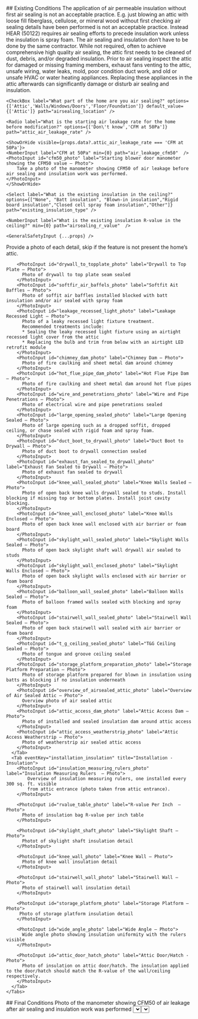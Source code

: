 <Tabs>


  <Tab eventKey="pre-installation" title="Pre-Installation">
    ## Existing Conditions
    <Collapsible header="Existing Conditions">
    The application of air permeable insulation without first air sealing is not an acceptable practice. 
    E.g. just blowing an attic with loose fill fiberglass, cellulose, or mineral wood without first checking 
    air sealing details have been performed is not an acceptable practice. Instead HEAR (50122) requires air 
    sealing efforts to precede insulation work unless the insulation is spray foam. The air sealing and 
    insulation don’t have to be done by the same contractor. While not required, often to achieve comprehensive 
    high quality air sealing, the attic first needs to be cleaned of dust, debris, and/or degraded insulation. 
    Prior to air sealing inspect the attic for damaged or missing framing members, exhaust fans venting to the attic, 
    unsafe wiring, water leaks, mold, poor condition duct work, and old or unsafe HVAC or water heating appliances. 
    Replacing these appliances in the attic afterwards can significantly damage or disturb air sealing and insulation.
    </Collapsible>

    <CheckBox label="What part of the home are you air sealing?" options={['Attic','Walls/Windows/Doors','Floor/Foundation']} default_value={['Attic']} path="airsealing_location" />

    <Radio label="What is the starting air leakage rate for the home before modification?" options={['Don\'t know','CFM at 50Pa']} path="attic_air_leakage_rate" />
    
    <ShowOrHide visible={props.data?.attic_air_leakage_rate === 'CFM at 50Pa'}> 
    <NumberInput label="CFM at 50Pa" min={0} path="air_leakage_cfm50"  />
    <PhotoInput id="cfm50_photo" label="Starting blower door manometer showing the CFM50 value – Photo">
        Take a photo of the manometer showing CFM50 of air leakage before air sealing and insulation work was performed.
    </PhotoInput>
    </ShowOrHide>

    <Select label="What is the existing insulation in the ceiling?" options={["None", "Batt insulation", "Blown-in insulation","Rigid board insulation","Closed cell spray foam insulation","Other"]} path="existing_insulation_type" />

    <NumberInput label="What is the existing insulation R-value in the ceiling?" min={0} path="airsealing_r_value"  />
    
    <GeneralSafetyInput {...props} />

  </Tab>
  
  <Tab eventKey="installation" title="Installation">
  Provide a photo of each detail, skip if the feature is not present the home’s attic.
    <Tabs>
      <Tab eventKey="installation_air_Sealing" title="Installation - Air Sealing">
    
        <PhotoInput id="drywall_to_topplate_photo" label="Drywall to Top Plate – Photo">
          Photo of drywall to top plate seam sealed
        </PhotoInput>
        <PhotoInput id="softfir_air_baffels_photo" label="Softfit Ait Baffles – Photo">
          Photo of soffit air baffles installed blocked with batt insulation and/or air sealed with spray foam
        </PhotoInput>
        <PhotoInput id="leakage_recessed_light_photo" label="Leakage Recessed Light – Photo">
          Photo of a leaky recessed light fixture treatment. 
          Recommended treatments include: 
          * Sealing the leaky recessed light fixture using an airtight recessed light cover from the attic
          * Replacing the bulb and trim from below with an airtight LED retrofit module
        </PhotoInput>
        <PhotoInput id="chimney_dam_photo" label="Chimney Dam – Photo">
          Photo of fire caulking and sheet metal dam around chimney
        </PhotoInput>
        <PhotoInput id="hot_flue_pipe_dam_photo" label="Hot Flue Pipe Dam – Photo">
          Photo of fire caulking and sheet metal dam around hot flue pipes
        </PhotoInput>
        <PhotoInput id="wire_and_penetrations_photo" label="Wire and Pipe Penetrations – Photo">
          Photo of electrical wire and pipe penetrations sealed
        </PhotoInput>
        <PhotoInput id="large_opening_sealed_photo" label="Large Opening Sealed – Photo">
          Photo of large opening such as a dropped soffit, dropped ceiling, or chase sealed with rigid foam and spray foam.
        </PhotoInput>
        <PhotoInput id="duct_boot_to_drywall_photo" label="Duct Boot to Drywall – Photo">
          Photo of duct boot to drywall connection sealed
        </PhotoInput>
        <PhotoInput id="exhaust_fan_sealed_to_drywall_photo" label="Exhaust Fan Sealed to Drywall – Photo">
          Photo of exhaust fan sealed to drywall
        </PhotoInput>
        <PhotoInput id="knee_wall_sealed_photo" label="Knee Walls Sealed – Photo">
          Photo of open back knee walls drywall sealed to studs. Install blocking if missing top or bottom plates. Install joist cavity blocking.
        </PhotoInput>
        <PhotoInput id="knee_wall_enclosed_photo" label="Knee Walls Enclosed – Photo">
          Photo of open back knee wall enclosed with air barrier or foam board
        </PhotoInput>
        <PhotoInput id="skylight_wall_sealed_photo" label="Skylight Walls Sealed – Photo">
          Photo of open back skylight shaft wall drywall air sealed to studs
        </PhotoInput>
        <PhotoInput id="skylight_wall_enclosed_photo" label="Skylight Walls Enclosed – Photo">
          Photo of open back skylight walls enclosed with air barrier or foam board
        </PhotoInput>
        <PhotoInput id="balloon_wall_sealed_photo" label="Balloon Walls Sealed – Photo">
          Photo of balloon framed walls sealed with blocking and spray foam
        </PhotoInput>
        <PhotoInput id="stairwell_wall_sealed_photo" label="Stairwell Wall Sealed – Photo">
          Photo of open back stairwell wall sealed with air barrier or foam board
        </PhotoInput>
        <PhotoInput id="t_g_ceiling_sealed_photo" label="T&G Ceiling Sealed – Photo">
          Photo of tongue and groove ceiling sealed
        </PhotoInput>
        <PhotoInput id="storage_platform_preparation_photo" label="Storage Platform Preparation – Photo">
          Photo of storage platform prepared for blown in insulation using batts as blocking if no insulation underneath
        </PhotoInput>
        <PhotoInput id="overview_of_airsealed_attic_photo" label="Overview of Air Sealed Attic – Photo">
          Overview photo of air sealed attic
        </PhotoInput>
        <PhotoInput id="attic_access_dam_photo" label="Attic Access Dam – Photo">
          Photo of installed and sealed insulation dam around attic access
        </PhotoInput>
        <PhotoInput id="attic_access_weatherstrip_photo" label="Attic Access Weatherstrip – Photo">
          Photo of weatherstrip air sealed attic access
        </PhotoInput>
      </Tab>
      <Tab eventKey="installation_insulation" title="Installation - Insulation">
        <PhotoInput id="insulation_measuring_rulers_photo" label="Insulation Measuring Rulers  – Photo">
            Overview of insulation measuring rulers, one installed every 300 sq. ft. visible 
            from attic entrance (photo taken from attic entrance).     
        </PhotoInput>

        <PhotoInput id="rvalue_table_photo" label="R-value Per Inch  – Photo">
          Photo of insulation bag R-value per inch table        
        </PhotoInput>

        <PhotoInput id="skylight_shaft_photo" label="Skylight Shaft – Photo">
          Photot of skylight shaft insulation detail
        </PhotoInput>

        <PhotoInput id="knee_wall_photo" label="Knee Wall – Photo">
          Photo of knee wall insulation detail    
        </PhotoInput>

        <PhotoInput id="stairwell_wall_photo" label="Stairwell Wall – Photo">
          Photo of stairwell wall insulation detail  
        </PhotoInput>

        <PhotoInput id="storage_platform_photo" label="Storage Platform – Photo">
         Photo of storage platform insulation detail
        </PhotoInput>

        <PhotoInput id="wide_angle_photo" label="Wide Angle – Photo">
          Wide angle photo showing insulation uniformity with the rulers visible
        </PhotoInput>

        <PhotoInput id="attic_door_hatch_photo" label="Attic Door/Hatch - Photo">
          Photo of insulation on attic door/hatch. The insulation applied to the door/hatch should match the R-value of the wall/ceiling respectively.
        </PhotoInput>
      </Tab>
    </Tabs>
  </Tab>  
  <Tab eventKey="post_installation"  title="Post-Installation">
  ## Final Conditions
  <Radio label="What is the air sealing level you have achieved?" options={['Don\'t know','CFM at 50Pa']} path="postinstall_attic_air_leakage_rate" />  
  <ShowOrHide visible={props.data?.postinstall_attic_air_leakage_rate === 'CFM at 50Pa'}> 
  <NumberInput label="CFM at 50Pa" min={0} path="postinstall_air_leakage_cfm50"  />
  <PhotoInput id="postinstall_cfm50_photo" label="Final blower door manometer showing the CFM50 value – Photo">
      Photo of the manometer showing CFM50 of air leakage after air sealing and insulation work was performed
  </PhotoInput>
  </ShowOrHide>
  <Radio label="Is the homeowner aware that combustion safety tests are highly recommended for homes with any gas appliances after air sealing projects are completed?" options={['Yes','No', 'N/A']} path="postinstall_safety_briefing_to_homeowner" />
  <Select label="What R-value was added to the ceiling?" options={["Less than R-30", "R-30","R-49", "R-60","more than R-60"]} path="postinstall_ceiling_r_value" />
  <Select label="What percentage of ceiling area received additional insulation (choose the closest)? " options={["10%","25%","50%","75%","100%"]} path="postinstall_insulated_ceiling_area" />

  <CombustionSafetyChecksLink {...props} />
  
  ## Ventilation
  <Collapsible header="Post-retrofit ASHRAE 62.2 Calculation">
  *	The post-retrofit ventilation calculation can help determine whether mechanical ventilation is needed post air sealing and insulation work.
  *	Consider infiltration credits.
  * The ASHRAE 62.2 standard does not require the installation of a system smaller than 15 CFM (7 L/s)
  </Collapsible>
  <Radio label="Has an ASHRAE 62.2 calculation been performed post-retrofit to ensure proper indoor air quality?" options={['Yes','No']} path="post_retrofit_ashrae_62_2_calculation" />
  ## Project Invoice 
  <PhotoInput id="project_invoice_photo" label="Project Invoice – Photo">
    Take a photo of the project invoice. 
  </PhotoInput>
  </Tab>
 <Tab eventKey="report"  title="Report">
    <PrintSection label="Print Report">
    ---
    # Attic Air Sealing and Insulation Upgrade
    ## Photo Report

    <ProjectInfoReport {...props} />

    ## Existing Conditions

    <p> What part of the home are you air sealing?  <strong> { props.data.airsealing_location ? props.data.airsealing_location : null } </strong> </p>
    <p> What is the starting air leakage rate for the home before modification?  <strong> { props.data.attic_air_leakage_rate ? props.data.attic_air_leakage_rate + ': ' : null } { props.data.attic_air_leakage_rate == 'CFM at 50Pa' ? props.data.air_leakage_cfm50  : null } </strong></p>
    <Photo id="cfm50_photo" label="Starting blower door manometer showing the CFM50 value – Photo">
        Photo of the manometer showing CFM50 of air leakage before air sealing and insulation work was performed
    </Photo>
    <p> What is the existing insulation in the ceiling?  <strong> { props.data.existing_insulation_type ? props.data.existing_insulation_type : null } </strong></p>
    <p> What is the existing insulation R-value in the ceiling?  <strong>{ props.data.airsealing_r_value ? props.data.airsealing_r_value : null } </strong></p>    

    <GeneralSafetyReport {...props} />

    ## Installation - Air Sealing Details

    <Photo id="drywall_to_topplate_photo" label="Drywall to Top Plate – Photo" required>
      Photo of drywall to top plate seam sealed
    </Photo>
    <Photo id="softfir_air_baffels_photo" label="Softfit Ait Baffles – Photo" required>
      Photo of soffit air baffles installed blocked with batt insulation and/or air sealed with spray foam
    </Photo>
    <Photo id="leakage_recessed_light_photo" label="Leakage Recessed Light – Photo" required>
      Photo of a leaky recessed light fixture treatment. 
      Recommended treatments include: 
      * Sealing the leaky recessed light fixture using an airtight recessed light cover from the attic
      * Replacing the bulb and trim from below with an airtight LED retrofit module
    </Photo>
    <Photo id="chimney_dam_photo" label="Chimney Dam – Photo" required>
      Photo of fire caulking and sheet metal dam around chimney
    </Photo>
    <Photo id="hot_flue_pipe_dam_photo" label="Hot Flue Pipe Dam – Photo" required>
      Photo of fire caulking and sheet metal dam around hot flue pipes
    </Photo>
    <Photo id="wire_and_penetrations_photo" label="Wire and Pipe Penetrations – Photo" required>
      Photo of electrical wire and pipe penetrations sealed
    </Photo>
    <Photo id="large_opening_sealed_photo" label="Large Opening Sealed – Photo" required>
      Photo of large opening such as a dropped soffit, dropped ceiling, or chase sealed with rigid foam and spray foam.
    </Photo>
    <Photo id="duct_boot_to_drywall_photo" label="Duct Boot to Drywall – Photo" required>
      Photo of duct boot to drywall connection sealed
    </Photo>
    <Photo id="exhaust_fan_sealed_to_drywall_photo" label="Exhaust Fan Sealed to Drywall – Photo" required>
      Photo of exhaust fan sealed to drywall
    </Photo>
    <Photo id="knee_wall_sealed_photo" label="Knee Walls Sealed – Photo" required>
      Photo of open back knee walls drywall sealed to studs. Install blocking if missing top or bottom plates. Install joist cavity blocking.
    </Photo>
    <Photo id="knee_wall_enclosed_photo" label="Knee Walls Enclosed – Photo" required>
      Photo of open back knee wall enclosed with air barrier or foam board
    </Photo>
    <Photo id="skylight_wall_sealed_photo" label="Skylight Walls Sealed – Photo" required>
      Photo of open back skylight shaft wall drywall air sealed to studs
    </Photo>
    <Photo id="skylight_wall_enclosed_photo" label="Skylight Walls Enclosed – Photo" required>
      Photo of open back skylight walls enclosed with air barrier or foam board
    </Photo>
    <Photo id="balloon_wall_sealed_photo" label="Balloon Walls Sealed – Photo" required>
      Photo of balloon framed walls sealed with blocking and spray foam
    </Photo>
    <Photo id="stairwell_wall_sealed_photo" label="Stairwell Wall Sealed – Photo" required>
      Photo of open back stairwell wall sealed with air barrier or foam board
    </Photo>
    <Photo id="t_g_ceiling_sealed_photo" label="T&G Ceiling Sealed – Photo" required>
      Photo of tongue and groove ceiling sealed
    </Photo>
    <Photo id="storage_platform_preparation_photo" label="Storage Platform Preparation – Photo" required>
      Photo of storage platform prepared for blown in insulation using batts as blocking if no insulation underneath
    </Photo>
    <Photo id="overview_of_airsealed_attic_photo" label="Overview of Air Sealed Attic – Photo" required>
      Overview photo of air sealed attic
    </Photo>
    <Photo id="attic_access_dam_photo" label="Attic Access Dam – Photo" required>
      Photo of installed and sealed insulation dam around attic access
    </Photo>
    <Photo id="attic_access_weatherstrip_photo" label="Attic Access Weatherstrip – Photo" required>
      Photo of weatherstrip air sealed attic access
    </Photo>

    ## Installation - Insulation Details
    <Photo id="insulation_measuring_rulers_photo" label="Insulation Measuring Rulers  – Photo">
        Overview of insulation measuring rulers, one installed every 300 sq. ft. visible 
        from attic entrance (photo taken from attic entrance).     
    </Photo>

    <Photo id="rvalue_table_photo" label="R-value Per Inch  – Photo" required>
    Photo of insulation bag R-value per inch table    
    </Photo>

    <Photo id="skylight_shaft_photo" label="Skylight Shaft – Photo" required>
    Photot of skylight shaft insulation detail
    </Photo>

    <Photo id="knee_wall_photo" label="Knee Wall – Photo" required>
      Photo of knee wall insulation detail     
    </Photo>

    <Photo id="stairwell_wall_photo" label="Stairwell Wall – Photo" required>
    Photo of stairwell wall insulation detail     
    </Photo>

    <Photo id="storage_platform_photo" label="Storage Platform – Photo" required>
    Photo of storage platform insulation detail    
    </Photo>

    <Photo id="wide_angle_photo" label="Wide Angle – Photo" required>
    Wide angle photo showing insulation uniformity with rulers visible
    </Photo>

    <Photo id="attic_door_hatch_photo" label="Attic Door/Hatch - Photo" required>
      Photo of insulation on attic door/hatch. The insulation applied to the door/hatch should match the R-value of the wall/ceiling respectively.
    </Photo>

    ## Final Conditions
    <p> What is the air sealing level you have achieved? <strong>{props.data?.postinstall_attic_air_leakage_rate ? props.data?.postinstall_attic_air_leakage_rate : null}</strong> </p>
    {
    props.data?.postinstall_attic_air_leakage_rate === 'CFM at 50Pa' ? 
    <p> CFM at 50Pa: <strong>{props.data.postinstall_air_leakage_cfm50 ? props.data.postinstall_air_leakage_cfm50 : null}</strong> </p> : null
    }

    <Photo id="postinstall_cfm50_photo" label="Final blower door manometer showing the CFM50 value – Photo">
        Photo of the manometer showing CFM50 of air leakage after air sealing and insulation work was performed
    </Photo>
    <p> Is the homeowner aware that combustion safety tests are highly recommended for homes with any gas appliances after air sealing projects are completed? <strong>{props.data.postinstall_safety_briefing_to_homeowner ? props.data.postinstall_safety_briefing_to_homeowner : null}</strong> </p>
    <p> What R-value was added to the ceiling? <strong>{props.data.postinstall_ceiling_r_value ? props.data.postinstall_ceiling_r_value : null}</strong> </p>
    <p> What percentage of ceiling area received additional insulation? <strong>{props.data.postinstall_insulated_ceiling_area ? props.data.postinstall_insulated_ceiling_area : null}</strong> </p>

    <CombustionSafetyChecksReport {...props} />

    ## Ventilation
    <p> Has an ASHRAE 62.2 calculation been performed post-retrofit to ensure proper indoor air quality?  { props.data.post_retrofit_ashrae_62_2_calculation ? props.data.post_retrofit_ashrae_62_2_calculation : null } </p>

    ## Project Invoice
    <Photo id="project_invoice_photo" label="Project Invoice – Photo" required>
      Photo of the project invoice
    </Photo>


    </PrintSection>
  </Tab>
</Tabs>